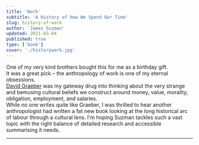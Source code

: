 ```yaml
---
title: 'Work'
subtitle: 'A History of How We Spend Our Time'
slug: history-of-work
author: 'James Suzman'
updated: 2021-03-04
published: true
type: ['book']
cover: './historywork.jpg'
---
```


<ReadingContext url="https://www.librarything.com/work/25361616">

One of my very kind brothers bought this for me as a birthday gift.  
It was a great pick – the anthropology of work is one of my eternal obsessions.  
[David Graeber](https://en.wikipedia.org/wiki/David_Graeber) was my gateway drug into thinking about the very strange and bemusing cultural beliefs we construct around money, value, morality, obligation, employment, and salaries.  
While no one writes quite like Graeber, I was thrilled to hear another anthropologist had written a fat new book looking at the long historical arc of labour through a cultural lens. I'm hoping Suzman tackles such a vast topic with the right balance of detailed research and accessible summarising it needs.    

</ReadingContext>

---